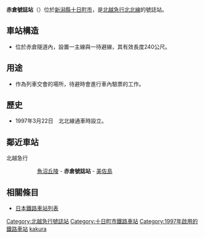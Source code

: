 {{noteTA
|T=zh-tw:赤倉號誌站; zh-hk:赤倉信號場; zh-cn:赤倉线路所;
|1=zh-tw:赤倉號誌站; zh-hk:赤倉信號場; zh-cn:赤倉线路所;
}}

{{日本車站資訊
|公司色 = #E8204E
|文字色 =
|站名 = 赤倉號誌站
|日文原名 = 赤倉
|平假名 = あかくら
|羅馬拼音 = Akakura
|前一站 = [[魚沼丘陵站|魚沼丘陵]]
|前一站距離 = 4.9
|後一站距離 = 3.7
|後一站 = [[美佐島站|美佐島]]
|圖片 = 
|pxl =
|圖片説明 = 
|電報略號 =
|所屬公司 = [[北越急行|北越急行]]
|所屬路線 = <span style="color:#cc3366">■</span>[[北北線|北北線]]
|距離 = 8.5
|起站 = [[六日町站|六日町]]
|所在地 = [[新潟縣|新潟縣]][[十日町市|十日町市]]
|啟用年月日 = 1997年（平成9年）3月22日
|廢止年月日 =
|車站構造 = 號誌站
|月台配置 = 2線
|上下車人次 = 
|統計年度 = 
|備註 = 設置於赤倉隧道內
}}
'''赤倉號誌站'''（{{jpn|j=赤倉信号場|hg=あかくらしんごうじょう|rm=Akakura shingōjō|f=y}}）位於[[新潟縣|新潟縣]][[十日町市|十日町市]]，是[[北越急行|北越急行]][[北北線|北北線]]的號誌站。

== 車站構造 ==
* 位於赤倉隧道內，設置一主線與一待避線，其有效長度240公尺。

== 用途 ==
* 作為列車交會的場所，待避時會進行車內驗票的工作。

== 歷史 ==
* 1997年3月22日　北北線通車時設立。

== 鄰近車站 ==
;北越急行
::[[魚沼丘陵站|魚沼丘陵]] - '''赤倉號誌站''' - [[美佐島站|美佐島]]

== 相關條目 ==
* [[日本鐵路車站列表|日本鐵路車站列表]]


{{北北線}}

{{DEFAULTSORT:Akakura}}
[[Category:北越急行號誌站|Category:北越急行號誌站]]
[[Category:十日町市鐵路車站|Category:十日町市鐵路車站]]
[[Category:1997年啟用的鐵路車站|Category:1997年啟用的鐵路車站]]
[[Category:日本鐵路車站_A|kakura]]